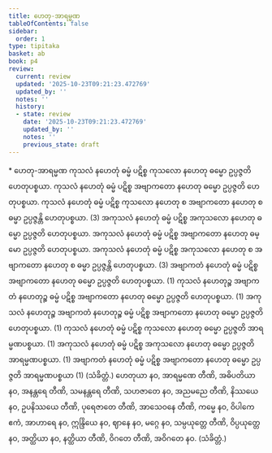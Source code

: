 ```yaml
---
title: ဟေတု-အာရမ္မဏ
tableOfContents: false
sidebar:
  order: 1
type: tipitaka
basket: ab
book: p4
review:
  current: review
  updated: '2025-10-23T09:21:23.472769'
  updated_by: ''
  notes: ''
  history:
  - state: review
    date: '2025-10-23T09:21:23.472769'
    updated_by: ''
    notes: ''
    previous_state: draft
---
```



<ReviewStatus review={frontmatter.review} showDetails={true} />

<HypothesisAnnotation frontmatter={frontmatter} />

<DynamicBreadcrumb />

<Paragraph type="center" book="p4">
* ဟေတု-အာရမ္မဏ
</Paragraph>

<Division number="15" book="p4" e="ch" v="39" p="471">

<Paragraph number="44" book="p4">
ကုသလံ နဟေတုံ ဓမ္မံ ပဋိစ္စ ကုသလော နဟေတု ဓမ္မော ဥပ္ပဇ္ဇတိ ဟေတုပစ္စယာ. ကုသလံ နဟေတုံ ဓမ္မံ ပဋိစ္စ အဗျာကတော နဟေတု ဓမ္မော ဥပ္ပဇ္ဇတိ ဟေတုပစ္စယာ. ကုသလံ နဟေတုံ ဓမ္မံ ပဋိစ္စ ကုသလော နဟေတု စ အဗျာကတော နဟေတု စ ဓမ္မာ ဥပ္ပဇ္ဇန္တိ ဟေတုပစ္စယာ. (3)
</Paragraph>

<Paragraph number="45" book="p4">
အကုသလံ နဟေတုံ ဓမ္မံ ပဋိစ္စ အကုသလော နဟေတု ဓမ္မော ဥပ္ပဇ္ဇတိ ဟေတုပစ္စယာ. အကုသလံ နဟေတုံ ဓမ္မံ ပဋိစ္စ အဗျာကတော နဟေတု ဓမ္မော ဥပ္ပဇ္ဇတိ ဟေတုပစ္စယာ. အကုသလံ နဟေတုံ ဓမ္မံ ပဋိစ္စ အကုသလော နဟေတု စ အဗျာကတော နဟေတု စ ဓမ္မာ ဥပ္ပဇ္ဇန္တိ ဟေတုပစ္စယာ. (3)
</Paragraph>

<Paragraph number="46" book="p4">
အဗျာကတံ နဟေတုံ ဓမ္မံ ပဋိစ္စ အဗျာကတော နဟေတု ဓမ္မော ဥပ္ပဇ္ဇတိ ဟေတုပစ္စယာ. (1)
</Paragraph>

<Paragraph number="47" book="p4">
ကုသလံ နဟေတုဉ္စ အဗျာကတံ နဟေတုဉ္စ ဓမ္မံ ပဋိစ္စ အဗျာကတော နဟေတု ဓမ္မော ဥပ္ပဇ္ဇတိ ဟေတုပစ္စယာ. (1)
</Paragraph>

<Paragraph number="48" book="p4">
အကုသလံ နဟေတုဉ္စ အဗျာကတံ နဟေတုဉ္စ ဓမ္မံ ပဋိစ္စ အဗျာကတော နဟေတု ဓမ္မော ဥပ္ပဇ္ဇတိ ဟေတုပစ္စယာ. (1)
</Paragraph>

</Division>
<Division number="16" book="p4" e="ch" v="39" p="472">

<Paragraph number="49" book="p4">
ကုသလံ နဟေတုံ ဓမ္မံ ပဋိစ္စ ကုသလော နဟေတု ဓမ္မော ဥပ္ပဇ္ဇတိ အာရမ္မဏပစ္စယာ. (1)
</Paragraph>

<Paragraph number="50" book="p4">
အကုသလံ နဟေတုံ ဓမ္မံ ပဋိစ္စ အကုသလော နဟေတု ဓမ္မော ဥပ္ပဇ္ဇတိ အာရမ္မဏပစ္စယာ. (1)
</Paragraph>

<Paragraph number="51" book="p4">
အဗျာကတံ နဟေတုံ ဓမ္မံ ပဋိစ္စ အဗျာကတော နဟေတု ဓမ္မော ဥပ္ပဇ္ဇတိ အာရမ္မဏပစ္စယာ (1) (သံခိတ္တံ.)
</Paragraph>

</Division>
<Division number="17" book="p4" e="ch" v="39" p="472">

<Paragraph number="52" book="p4">
ဟေတုယာ နဝ, အာရမ္မဏေ တီဏိ, အဓိပတိယာ နဝ, အနန္တရေ တီဏိ, သမနန္တရေ တီဏိ, သဟဇာတေ နဝ, အညမညေ တီဏိ, နိဿယေ နဝ, ဥပနိဿယေ တီဏိ, ပုရေဇာတေ တီဏိ, အာသေဝနေ တီဏိ, ကမ္မေ နဝ, ဝိပါကေ ဧကံ, အာဟာရေ နဝ, ဣန္ဒြိယေ နဝ, ဈာနေ နဝ, မဂ္ဂေ နဝ, သမ္ပယုတ္တေ တီဏိ, ဝိပ္ပယုတ္တေ နဝ, အတ္ထိယာ နဝ, နတ္ထိယာ တီဏိ, ဝိဂတေ တီဏိ, အဝိဂတေ နဝ. (သံခိတ္တံ.)
</Paragraph>
</Division>